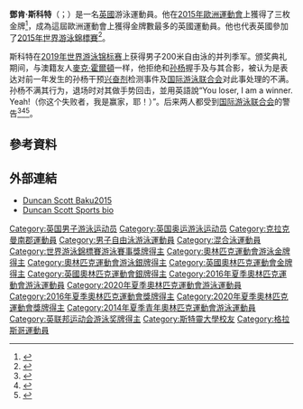 {{noteTA|G1=Aquatics|1=zh:斯科特; zh-hans:斯科特; zh-tw:史考特;}}
{{Infobox swimmer
| name           = Duncan Scott
| image          = Duncan Scott at BUCS Nationals 2020.jpg
| image_size     = 
| alt            = 
| caption        = 
| fullname       = Duncan W Scott
| national_team  = {{GBR}}
| strokes        = 蝶泳、自由泳、混合泳
| club           = [[斯特靈大學|斯特靈大學]]
| coach          = Steven Tigg
| birth_date     = {{birth date and age|1997|5|6|df=yes}}
| birth_place    = [[英國|英國]][[蘇格蘭|蘇格蘭]][[格拉斯哥|格拉斯哥]]
| height         = {{convert|1.90|m|ftin|abbr=on}}
| weight         = {{convert|72|kg|lb st|abbr=on}}
| show-medals    = yes
| medaltemplates = 
{{MedalSport|男子[[游泳|游泳]]}}
{{MedalCountry|{{GBR2}}}}
{{MedalCompetition|[[奧林匹克運動會|奧林匹克運動會]]}}
{{MedalGold|[[2020年夏季奧林匹克運動會|2020年 東京]]|[[2020年夏季奧林匹克運動會男子4×200公尺自由式接力比賽|4×200米自由泳接力]]}}
{{MedalSilver|[[2016年夏季奧林匹克運動會|2016年 里約]]|[[2016年夏季奧林匹克運動會男子4×200公尺自由式接力比賽|4×200米自由泳接力]]}}
{{MedalSilver|[[2016年夏季奧林匹克運動會|2016年 里約]]|[[2016年夏季奧林匹克運動會男子4×100公尺混合式接力比賽|4×100米混合泳接力]]}}
{{MedalSilver|[[2020年夏季奧林匹克運動會|2020年 東京]]|[[2020年夏季奧林匹克運動會男子200公尺自由式比賽|200米自由泳]]}}
{{MedalSilver|[[2020年夏季奧林匹克運動會|2020年 東京]]|[[2020年夏季奧林匹克運動會男子200公尺個人混合式比賽|200米个人混合泳]]}}
{{MedalSilver|[[2020年夏季奧林匹克運動會|2020年 東京]]|[[2020年夏季奧林匹克運動會男子4×100公尺混合式接力比賽|4×100米混合泳接力]]}}
{{MedalCompetition|[[世界游泳錦標賽|世界長池游泳錦標賽]]}}
{{MedalGold|[[2015年世界游泳錦標賽|2015年 喀山]]|[[2015年世界游泳錦標賽游泳比賽|4×200米自由泳接力]]}}
{{MedalGold|[[2017年世界游泳錦標賽|2017年 布達佩斯]]|[[2017年世界游泳錦標賽游泳比賽|4×200米自由泳接力]]}}
{{MedalGold|[[2019年世界游泳錦標賽|2019年 光州]]|[[2019年世界游泳錦標賽游泳比賽|4×100米混合泳接力]]}}
{{MedalSilver|[[2017年世界游泳錦標賽|2017年 布達佩斯]]|4×100米混合泳接力}}
{{MedalBronze|[[2019年世界游泳錦標賽|2019年 光州]]|200米自由泳}}
}}
'''鄧肯·斯科特'''（{{lang-en|Duncan Scott}}；{{bd|1997年|5月6日}}）是一名[[英國|英國]]游泳運動員。他在[[2015年歐洲運動會|2015年歐洲運動會]]上獲得了三枚金牌<ref name="baku">{{cite web |url=http://www.bbc.co.uk/sport/0/swimming/33614260 |title=World Championships: Duncan Scott tipped to add to medal haul |publisher=[[BBC|BBC]] |date=21 July 2015 |accessdate=8 August 2015 |archive-date=2019-06-14 |archive-url=https://web.archive.org/web/20190614011212/https://www.bbc.co.uk/sport/swimming/33614260 |dead-url=no }}</ref>，成為這屆歐洲運動會上獲得金牌數最多的英國運動員。他也代表英國參加了[[2015年世界游泳錦標賽|2015年世界游泳錦標賽]]<ref name="kazan">{{cite web |url=http://www.bbc.co.uk/sport/0/swimming/33827249 |title=World Swimming Championships: Britain win 4x200m relay gold |publisher=BBC |date=7 August 2015 |accessdate=8 August 2015 |archive-date=2015-10-02 |archive-url=https://web.archive.org/web/20151002003328/http://www.bbc.co.uk/sport/0/swimming/33827249 |dead-url=no }}</ref>。

斯科特在[[2019年世界游泳锦标赛|2019年世界游泳锦标赛]]上获得男子200米自由泳的并列季军。颁奖典礼期间，与澳籍友人[[麥克·霍爾頓|麥克·霍爾頓]]一样，他拒绝和[[孙杨|孙杨]]握手及与其合影，被认为是表达对前一年发生的孙杨干预[[兴奋剂|兴奋剂]]检测事件及[[国际游泳联合会|国际游泳联合会]]对此事处理的不满。孙杨不满其行为，退场时对其做手势回击，並用英語說“You loser, I am a winner. Yeah!（你这个失败者，我是赢家，耶！）”。后来两人都受到[[国际游泳联合会|国际游泳联合会]]的警告<ref>{{cite news |url=https://www.theguardian.com/sport/2019/jul/23/adam-peaty-backs-duncan-scott-decision-snub-sun-yang-swimming-world-championships |title='I don't know why he's here': Adam Peaty backs Scott's decision to snub Sun Yang |agency=Reuters |date=2019-07-23 |work=The Guardian |accessdate=2019-07-24 |archive-date=2019-08-11 |archive-url=https://web.archive.org/web/20190811043853/https://www.theguardian.com/sport/2019/jul/23/adam-peaty-backs-duncan-scott-decision-snub-sun-yang-swimming-world-championships |dead-url=no }}</ref><ref>{{cite news |url=https://www.telegraph.co.uk/swimming/2019/07/23/duncan-scott-sent-death-threats-refusing-stand-podium-alongside/ |title=Duncan Scott sent death threats after refusing to shake hands with 'drug cheat' Sun Yang |first=Daniel |last=Schofield |date=2019-07-23 |work=The Telegraph |accessdate=2019-07-24 |archive-date=2019-07-23 |archive-url=https://web.archive.org/web/20190723181148/https://www.telegraph.co.uk/swimming/2019/07/23/duncan-scott-sent-death-threats-refusing-stand-podium-alongside/ |dead-url=no }}</ref><ref>{{Cite web |url=https://sports.sina.com.cn/others/swim/2019-07-23/doc-ihytcerm5756349.shtml |title=孙杨英文霸气回应斯科特：你是失败者 我是赢家！ |accessdate=2019-07-24 |archive-date=2019-07-24 |archive-url=https://web.archive.org/web/20190724035121/https://sports.sina.com.cn/others/swim/2019-07-23/doc-ihytcerm5756349.shtml |dead-url=no }}</ref>。

==參考資料==
{{Reflist}}

==外部連結==
*[https://web.archive.org/web/20150923182033/http://www.baku2015.com/athletes/athlete/SCOTT-Duncan-1012799/index.html?intcmp=ev-competitor Duncan Scott Baku2015] 
*[http://www.the-sports.org/duncan-scott-swimming-spf347574.html Duncan Scott Sports bio] {{Wayback|url=http://www.the-sports.org/duncan-scott-swimming-spf347574.html |date=20160729213238 }}

{{奥运会男子4×200米自由泳接力比赛冠军}}

{{DEFAULTSORT:Scott, Duncan}}
[[Category:英国男子游泳运动员|Category:英国男子游泳运动员]]
[[Category:英国奥运游泳运动员|Category:英国奥运游泳运动员]]
[[Category:克拉克曼南郡運動員|Category:克拉克曼南郡運動員]]
[[Category:男子自由泳游泳運動員|Category:男子自由泳游泳運動員]]
[[Category:混合泳運動員|Category:混合泳運動員]]
[[Category:世界游泳錦標賽游泳賽事獎牌得主|Category:世界游泳錦標賽游泳賽事獎牌得主]]
[[Category:奧林匹克運動會游泳金牌得主|Category:奧林匹克運動會游泳金牌得主]]
[[Category:奧林匹克運動會游泳銀牌得主|Category:奧林匹克運動會游泳銀牌得主]]
[[Category:英國奧林匹克運動會金牌得主|Category:英國奧林匹克運動會金牌得主]]
[[Category:英國奧林匹克運動會銀牌得主|Category:英國奧林匹克運動會銀牌得主]]
[[Category:2016年夏季奧林匹克運動會游泳運動員|Category:2016年夏季奧林匹克運動會游泳運動員]]
[[Category:2020年夏季奧林匹克運動會游泳運動員|Category:2020年夏季奧林匹克運動會游泳運動員]]
[[Category:2016年夏季奧林匹克運動會獎牌得主|Category:2016年夏季奧林匹克運動會獎牌得主]]
[[Category:2020年夏季奧林匹克運動會獎牌得主|Category:2020年夏季奧林匹克運動會獎牌得主]]
[[Category:2014年夏季青年奧林匹克運動會游泳運動員|Category:2014年夏季青年奧林匹克運動會游泳運動員]]
[[Category:英联邦运动会游泳奖牌得主|Category:英联邦运动会游泳奖牌得主]]
[[Category:斯特靈大學校友|Category:斯特靈大學校友]]
[[Category:格拉斯哥運動員|Category:格拉斯哥運動員]]